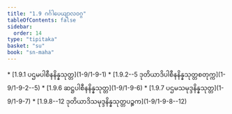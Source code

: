 ```yaml
---
title: "1.9 ဂင်္ဂါပေယျာလဝဂ္ဂ"
tableOfContents: false
sidebar:
  order: 14
type: "tipitaka"
basket: "su"
book: "sn-maha"
---
```



<DynamicBreadcrumb />



<TableOfContents book="sn-maha" section="1.9">
* [1.9.1 ပဌမပါစီနနိန္နသုတ္တ](1-9/1-9-1)
* [1.9.2--5 ဒုတိယာဒိပါစီနနိန္နသုတ္တစတုက္က](1-9/1-9-2--5)
* [1.9.6 ဆဋ္ဌပါစီနနိန္နသုတ္တ](1-9/1-9-6)
* [1.9.7 ပဌမသမုဒ္ဒနိန္နသုတ္တ](1-9/1-9-7)
* [1.9.8--12 ဒုတိယာဒိသမုဒ္ဒနိန္နသုတ္တပဉ္စက](1-9/1-9-8--12)
</TableOfContents>